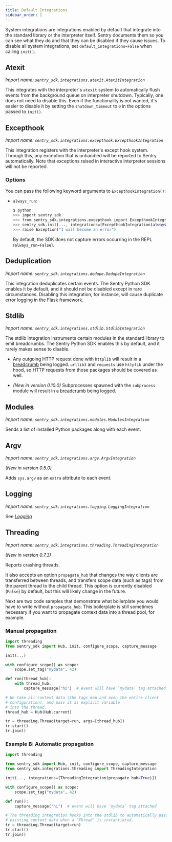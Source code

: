 ```yaml
---
title: Default Integrations
sidebar_order: 1
---
```


System integrations are integrations enabled by default that integrate into the
standard library or the interpreter itself. Sentry documents them so you can see
what they do and that they can be disabled if they cause issues. To disable
all system integrations, set `default_integrations=False` when calling `init()`.

## Atexit

_Import name: `sentry_sdk.integrations.atexit.AtexitIntegration`_

This integrates with the interpreter's `atexit` system to automatically flush
events from the background queue on interpreter shutdown. Typically, one does
not need to disable this. Even if the functionality is not wanted, it's easier to disable it by setting the `shutdown_timeout` to `0` in the options passed to
`init()`.

## Excepthook

_Import name: `sentry_sdk.integrations.excepthook.ExcepthookIntegration`_

This integration registers with the interpreter's except hook system. Through this,
any exception that is unhandled will be reported to Sentry automatically. Note that exceptions
raised in interactive interpreter sessions will not be reported.

### Options

You can pass the following keyword arguments to `ExcepthookIntegration()`:

- `always_run`:

  ```bash
  $ python
  >>> import sentry_sdk
  >>> from sentry_sdk.integrations.excepthook import ExcepthookIntegration
  >>> sentry_sdk.init(..., integrations=[ExcepthookIntegration(always_run=True)])
  >>> raise Exception("I will become an error")
  ```

  By default, the SDK does not capture errors occurring in the REPL (`always_run=False`).

## Deduplication

_Import name: `sentry_sdk.integrations.dedupe.DedupeIntegration`_

This integration deduplicates certain events. The Sentry Python SDK enables it by default, and it should not be disabled except in rare circumstances. Disabling this integration, for instance, will cause duplicate error logging in the Flask framework.

## Stdlib

_Import name: `sentry_sdk.integrations.stdlib.StdlibIntegration`_

The stdlib integration instruments certain modules in the standard library to emit breadcrumbs. The Sentry Python SDK enables this by default, and it rarely makes sense to disable.

- Any outgoing HTTP request done with `httplib` will result in a [breadcrumb](../../enriching-error-data/breadcrumbs/) being logged. `urllib3` and `requests` use `httplib` under the hood, so HTTP requests from those packages should be covered as well.

- _(New in version 0.10.0)_ Subprocesses spawned with the `subprocess` module will result in a [breadcrumb](../../enriching-error-data/breadcrumbs/) being logged.

## Modules

_Import name: `sentry_sdk.integrations.modules.ModulesIntegration`_

Sends a list of installed Python packages along with each event.

## Argv

_Import name: `sentry_sdk.integrations.argv.ArgvIntegration`_

_(New in version 0.5.0)_

Adds `sys.argv` as an `extra` attribute to each event.

## Logging

_Import name: `sentry_sdk.integrations.logging.LoggingIntegration`_

See [_Logging_](/platforms/python/logging/)

## Threading

_Import name: `sentry_sdk.integrations.threading.ThreadingIntegration`_

_(New in version 0.7.3)_

Reports crashing threads.

It also accepts an option `propagate_hub` that changes the way clients are transferred between threads, and transfers scope data (such as tags) from the parent thread to the child thread. This option is currently disabled (`False`) by default, but this will likely change in the future.

Next are two code samples that demonstrate what boilerplate you would have to write without `propagate_hub`. This boilerplate is still sometimes necessary if you want to propagate context data into a thread pool, for example.

### Manual propagation

```python
import threading
from sentry_sdk import Hub, init, configure_scope, capture_message

init(...)

with configure_scope() as scope:
    scope.set_tag("mydata", 42)

def run(thread_hub):
    with thread_hub:
        capture_message("hi")  # event will have `mydata` tag attached

# We take all context data (the tags map and even the entire client
# configuration), and pass it as explicit variable
# into the thread.
thread_hub = Hub(Hub.current)

tr = threading.Thread(target=run, args=[thread_hub])
tr.start()
tr.join()
```

### Example B: Automatic propagation

```python
import threading

from sentry_sdk import Hub, init, configure_scope, capture_message
from sentry_sdk.integrations.threading import ThreadingIntegration

init(..., integrations=[ThreadingIntegration(propagate_hub=True)])

with configure_scope() as scope:
    scope.set_tag("mydata", 42)

def run():
    capture_message("hi")  # event will have `mydata` tag attached

# The threading integration hooks into the stdlib to automatically pass
# existing context data when a `Thread` is instantiated.
tr = threading.Thread(target=run)
tr.start()
tr.join()
```
